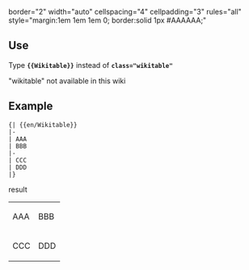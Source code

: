 border="2" width="auto" cellspacing="4" cellpadding="3" rules="all" style="margin:1em 1em 1em 0; border:solid 1px #AAAAAA;"
<noinclude>
==Use==
Type '''<code><nowiki>{{</nowiki>Wikitable<nowiki>}}</nowiki></code>''' instead of '''<code>class="wikitable"</code>'''

"wikitable" not available in this wiki

==Example==
<pre>
{| {{en/Wikitable}}
|-
| AAA
| BBB
|-
| CCC
| DDD
|}
</pre>
result
{| {{en/Wikitable}}
|-
| AAA
| BBB
|-
| CCC
| DDD
|}
</noinclude>